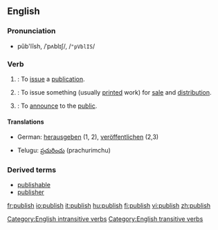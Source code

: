 ==English==

===Pronunciation===
*pŭb'lĭsh, /ˈpʌblɪʃ/, /<tt>"pVblIS</tt>/

===Verb===
{{en-infl-reg-sibilant|publi|sh|}}

# {{intransitive}}: To [[issue]] a [[publication]].
# {{transitive}}: To issue something (usually [[print]]ed work) for [[sale]] and [[distribution]].
# {{transitive}}: To [[announce]] to the [[public]].

====Translations====
{{top}}
*German: [[herausgeben]] (1, 2), [[veröffentlichen]] (2,3)
{{mid}}
*Telugu: [[ప్రచురించు]] (prachurimchu)
{{bottom}}

===Derived terms===
* [[publishable]]
* [[publisher]]

[[Category:English intransitive verbs]]
[[Category:English transitive verbs]]

[[fr:publish]]
[[io:publish]]
[[it:publish]]
[[hu:publish]]
[[fi:publish]]
[[vi:publish]]
[[zh:publish]]